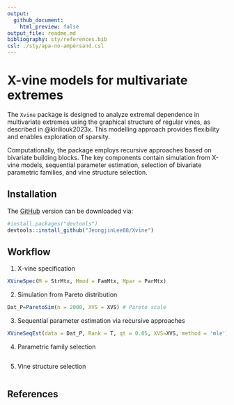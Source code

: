 ```yaml
---
output:
  github_document:
    html_preview: false
output_file: readme.md
bibliography: sty/references.bib
csl: ./sty/apa-no-ampersand.csl
---
```


# X-vine models for multivariate extremes


The `Xvine` package is designed to analyze extremal dependence in multivariate extremes using the graphical structure of regular vines, as described in @kiriliouk2023x.
This modelling approach provides flexibility and enables exploration of sparsity.

Computationally, the package employs recursive approaches based on bivariate building blocks. The key components contain simulation from X-vine models, sequential parameter estimation, selection of bivariate parametric families, and vine structure selection.

##  Installation

The [GitHub](https://github.com/JeongjinLee88/Xvine.git) version can be downloaded via:

```r
#install.packages("devtools")
devtools::install_github("JeongjinLee88/Xvine")
```

##  Workflow

1. X-vine specification

```r
XVineSpec(M = StrMtx, Mmod = FamMtx, Mpar = ParMtx)
```

2. Simulation from Pareto distribution

```r
Dat_P=ParetoSim(n = 2000, XVS = XVS) # Pareto scale
```

3. Sequential parameter estimation via recursive approaches

```r
XVineSeqEst(data = Dat_P, Rank = T, qt = 0.05, XVS=XVS, method = 'mle')
```

4. Parametric family selection

```r

```

5. Vine structure selection

```r

```

## References